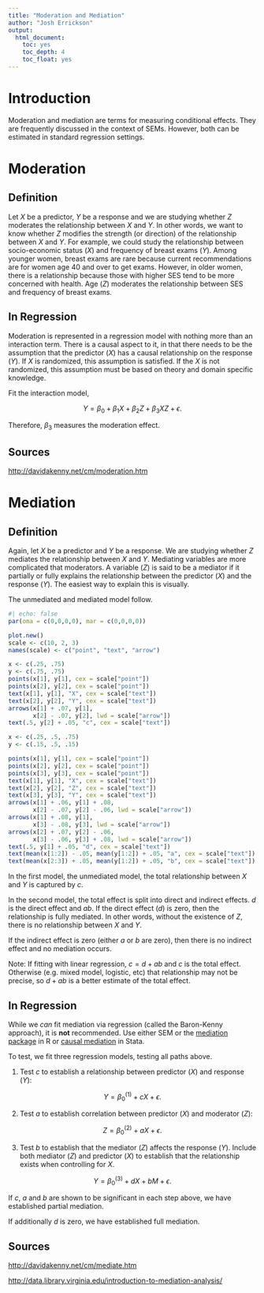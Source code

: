 ```yaml
---
title: "Moderation and Mediation"
author: "Josh Errickson"
output:
  html_document:
    toc: yes
    toc_depth: 4
    toc_float: yes
---
```


# Introduction

Moderation and mediation are terms for measuring conditional effects. They are
frequently discussed in the context of SEMs. However, both can be estimated in
standard regression settings.

# Moderation

## Definition

Let $X$ be a predictor, $Y$ be a response and we are studying whether $Z$
moderates the relationship between $X$ and $Y$. In other words, we want to
know whether $Z$ modifies the strength (or direction) of the relationship
between $X$ and $Y$. For example, we could study the relationship between
socio-economic status ($X$) and frequency of breast exams ($Y$). Among
younger women, breast exams are rare because current recommendations are for
women age 40 and over to get exams. However, in older women, there is a
relationship because those with higher SES tend to be more concerned with
health. Age ($Z$) moderates the relationship between SES and frequency of
breast exams.

## In Regression

Moderation is represented in a regression model with nothing more than an
interaction term. There is a causal aspect to it, in that there needs to be the
assumption that the predictor ($X$) has a causal relationship on the response
($Y$). If $X$ is randomized, this assumption is satisfied. If the $X$ is not
randomized, this assumption must be based on theory and domain specific
knowledge.

Fit the interaction model,

$$
  Y = \beta_0 + \beta_1X + \beta_2Z + \beta_3XZ + \epsilon.
$$

Therefore, $\beta_3$ measures the moderation effect.

## Sources

<http://davidakenny.net/cm/moderation.htm>

# Mediation

## Definition

Again, let $X$ be a predictor and $Y$ be a response. We are studying whether $Z$
mediates the relationship between $X$ and $Y$. Mediating variables are more
complicated that moderators. A variable ($Z$) is said to be a mediator if it
partially or fully explains the relationship between the predictor ($X$) and the
response ($Y$). The easiest way to explain this is visually.

The unmediated and mediated model follow.

```r
#| echo: false
par(oma = c(0,0,0,0), mar = c(0,0,0,0))

plot.new()
scale <- c(10, 2, 3)
names(scale) <- c("point", "text", "arrow")

x <- c(.25, .75)
y <- c(.75, .75)
points(x[1], y[1], cex = scale["point"])
points(x[2], y[2], cex = scale["point"])
text(x[1], y[1], "X", cex = scale["text"])
text(x[2], y[2], "Y", cex = scale["text"])
arrows(x[1] + .07, y[1],
       x[2] - .07, y[2], lwd = scale["arrow"])
text(.5, y[2] + .05, "c", cex = scale["text"])

x <- c(.25, .5, .75)
y <- c(.15, .5, .15)

points(x[1], y[1], cex = scale["point"])
points(x[2], y[2], cex = scale["point"])
points(x[3], y[3], cex = scale["point"])
text(x[1], y[1], "X", cex = scale["text"])
text(x[2], y[2], "Z", cex = scale["text"])
text(x[3], y[3], "Y", cex = scale["text"])
arrows(x[1] + .06, y[1] + .08,
       x[2] - .07, y[2] - .06, lwd = scale["arrow"])
arrows(x[1] + .08, y[1],
       x[3] - .08, y[3], lwd = scale["arrow"])
arrows(x[2] + .07, y[2] - .06,
       x[3] - .06, y[3] + .08, lwd = scale["arrow"])
text(.5, y[1] + .05, "d", cex = scale["text"])
text(mean(x[1:2]) - .05, mean(y[1:2]) + .05, "a", cex = scale["text"])
text(mean(x[2:3]) + .05, mean(y[1:2]) + .05, "b", cex = scale["text"])
```

In the first model, the unmediated model, the total relationship between $X$ and
$Y$ is captured by $c$.

In the second model, the total effect is split into direct and indirect effects.
$d$ is the direct effect and $ab$. If the direct effect ($d$) is zero, then the
relationship is fully mediated. In other words, without the existence of $Z$,
there is no relationship between $X$ and $Y$.

If the indirect effect is zero (either $a$ or $b$ are zero), then there is no
indirect effect and no mediation occurs.

Note: If fitting with linear regression, $c = d + ab$ and $c$ is the total
effect. Otherwise (e.g. mixed model, logistic, etc) that relationship may not be
precise, so $d + ab$ is a better estimate of the total effect.

## In Regression

::: {.callout-important}
While we *can* fit mediation via regression (called the Baron-Kenny approach),
it is **not** recommended. Use either SEM or the [mediation
package](https://cran.r-project.org/web/packages/mediation/vignettes/mediation.pdf)
in R or [causal
mediation](https://www.stata.com/new-in-stata/causal-mediation-analysis/) in
Stata.
:::

To test, we fit three regression models, testing all paths above.

1. Test $c$ to establish a relationship between predictor ($X$) and response
   ($Y$):

$$
 Y = \beta_0^{(1)} + cX + \epsilon.
$$

2. Test $a$ to establish correlation between predictor ($X$) and moderator
   ($Z$):

$$
 Z = \beta_0^{(2)} + aX + \epsilon.
$$

3. Test $b$ to establish that the mediator ($Z$) affects the response ($Y$).
   Include both mediator ($Z$) and predictor ($X$) to establish that the
   relationship exists when controlling for $X$.

$$
 Y = \beta_0^{(3)} + dX + bM + \epsilon.
$$

If $c$, $a$ and $b$ are shown to be significant in each step above, we have
established partial mediation.

If additionally $d$ is zero, we have established full mediation.

## Sources

<http://davidakenny.net/cm/mediate.htm>

<http://data.library.virginia.edu/introduction-to-mediation-analysis/>
